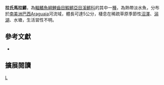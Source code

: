 {{Speciesbox 
| taxon = Maratecoara lacortei
| status = NE
| status_system = IUCN3.1
| authority =  [[Lazara|Lazara]], 1991
| synonyms = *''Cynolebias lacortei, Lazara, 1991''
}}
'''拉氏馬拉鱂'''，為[[輻鰭魚綱|輻鰭魚綱]][[鯉齒目|鯉齒目]][[鰕鱂亞目|鰕鱂亞目]][[溪鱂科|溪鱂科]]的其中一[[種|種]]，為熱帶淡水魚，分布於[[南美洲|南美洲]][[巴西|巴西]]Araguaia河流域，體長可達5公分，棲息在稀疏草原季節性[[沼澤|沼澤]]、[[潟湖|潟湖]]、水塘，生活習性不明。
== 參考文獻 ==
*{{FishBase_species|genus=Maratecoara|species=lacortei |year=2014|month=9}}

== 擴展閱讀 ==
{{refbegin}}
{{wikispecies-inline|Maratecoara lacortei |拉氏馬拉鱂}}
{{refend}}
{{Taxonbar|from=Q5935349}}

[[Category:馬拉鱂屬|L]]


{{魚類小作品}}